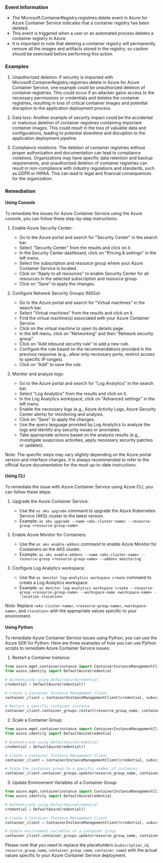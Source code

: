 
### Event Information

- The Microsoft.ContainerRegistry.registries.delete event in Azure for Azure Container Service indicates that a container registry has been deleted.
- This event is triggered when a user or an automated process deletes a container registry in Azure.
- It is important to note that deleting a container registry will permanently remove all the images and artifacts stored in the registry, so caution should be exercised before performing this action.


### Examples

1. Unauthorized deletion: If security is impacted with Microsoft.ContainerRegistry.registries.delete in Azure for Azure Container Service, one example could be unauthorized deletion of container registries. This could occur if an attacker gains access to the necessary permissions or credentials and deletes the container registries, resulting in loss of critical container images and potential disruption to the application deployment process.

2. Data loss: Another example of security impact could be the accidental or malicious deletion of container registries containing important container images. This could result in the loss of valuable data and configurations, leading to potential downtime and disruption to the application deployment pipeline.

3. Compliance violations: The deletion of container registries without proper authorization and documentation can lead to compliance violations. Organizations may have specific data retention and backup requirements, and unauthorized deletion of container registries can result in non-compliance with industry regulations and standards, such as GDPR or HIPAA. This can lead to legal and financial consequences for the organization.

### Remediation

#### Using Console

To remediate the issues for Azure Container Service using the Azure console, you can follow these step-by-step instructions:

1. Enable Azure Security Center:
   - Go to the Azure portal and search for "Security Center" in the search bar.
   - Select "Security Center" from the results and click on it.
   - In the Security Center dashboard, click on "Pricing & settings" in the left menu.
   - Select the subscription and resource group where your Azure Container Service is located.
   - Click on "Apply to all resources" to enable Security Center for all resources in the selected subscription and resource group.
   - Click on "Save" to apply the changes.

2. Configure Network Security Groups (NSGs):
   - Go to the Azure portal and search for "Virtual machines" in the search bar.
   - Select "Virtual machines" from the results and click on it.
   - Find the virtual machine(s) associated with your Azure Container Service.
   - Click on the virtual machine to open its details page.
   - In the left menu, click on "Networking" and then "Network security group".
   - Click on "Add inbound security rule" to add a new rule.
   - Configure the rule based on the recommendations provided in the previous response (e.g., allow only necessary ports, restrict access to specific IP ranges).
   - Click on "Add" to save the rule.

3. Monitor and analyze logs:
   - Go to the Azure portal and search for "Log Analytics" in the search bar.
   - Select "Log Analytics" from the results and click on it.
   - In the Log Analytics workspace, click on "Advanced settings" in the left menu.
   - Enable the necessary logs (e.g., Azure Activity Logs, Azure Security Center alerts) for monitoring and analysis.
   - Click on "Save" to apply the changes.
   - Use the query language provided by Log Analytics to analyze the logs and identify any security issues or anomalies.
   - Take appropriate actions based on the analysis results (e.g., investigate suspicious activities, apply necessary security patches or updates).

Note: The specific steps may vary slightly depending on the Azure portal version and interface changes. It is always recommended to refer to the official Azure documentation for the most up-to-date instructions.

#### Using CLI

To remediate the issue with Azure Container Service using Azure CLI, you can follow these steps:

1. Upgrade the Azure Container Service: 
   - Use the `az aks upgrade` command to upgrade the Azure Kubernetes Service (AKS) cluster to the latest version.
   - Example: `az aks upgrade --name <aks-cluster-name> --resource-group <resource-group-name>`

2. Enable Azure Monitor for Containers:
   - Use the `az aks enable-addons` command to enable Azure Monitor for Containers on the AKS cluster.
   - Example: `az aks enable-addons --name <aks-cluster-name> --resource-group <resource-group-name> --addons monitoring`

3. Configure Log Analytics workspace:
   - Use the `az monitor log-analytics workspace create` command to create a Log Analytics workspace.
   - Example: `az monitor log-analytics workspace create --resource-group <resource-group-name> --workspace-name <workspace-name> --location <location>`

Note: Replace `<aks-cluster-name>`, `<resource-group-name>`, `<workspace-name>`, and `<location>` with the appropriate values specific to your environment.

#### Using Python

To remediate Azure Container Service issues using Python, you can use the Azure SDK for Python. Here are three examples of how you can use Python scripts to remediate Azure Container Service issues:

1. Restart a Container Instance:
```python
from azure.mgmt.containerinstance import ContainerInstanceManagementClient
from azure.identity import DefaultAzureCredential

# Authenticate using DefaultAzureCredential
credential = DefaultAzureCredential()

# Create a Container Instance Management Client
container_client = ContainerInstanceManagementClient(credential, subscription_id)

# Restart a specific container instance
container_client.container_groups.restart(resource_group_name, container_group_name, container_name)
```

2. Scale a Container Group:
```python
from azure.mgmt.containerinstance import ContainerInstanceManagementClient
from azure.identity import DefaultAzureCredential

# Authenticate using DefaultAzureCredential
credential = DefaultAzureCredential()

# Create a Container Instance Management Client
container_client = ContainerInstanceManagementClient(credential, subscription_id)

# Scale the container group to a specific number of instances
container_client.container_groups.update(resource_group_name, container_group_name, {'containers': [{'name': container_name}], 'os_type': 'Linux', 'restart_policy': 'Always', 'instance_count': 3})
```

3. Update Environment Variables of a Container Group:
```python
from azure.mgmt.containerinstance import ContainerInstanceManagementClient
from azure.identity import DefaultAzureCredential

# Authenticate using DefaultAzureCredential
credential = DefaultAzureCredential()

# Create a Container Instance Management Client
container_client = ContainerInstanceManagementClient(credential, subscription_id)

# Update environment variables of a container group
container_client.container_groups.update(resource_group_name, container_group_name, {'containers': [{'name': container_name, 'environment_variables': [{'name': 'VAR_NAME', 'value': 'VAR_VALUE'}]}]})
```

Please note that you need to replace the placeholders (`subscription_id`, `resource_group_name`, `container_group_name`, `container_name`) with the actual values specific to your Azure Container Service deployment.

